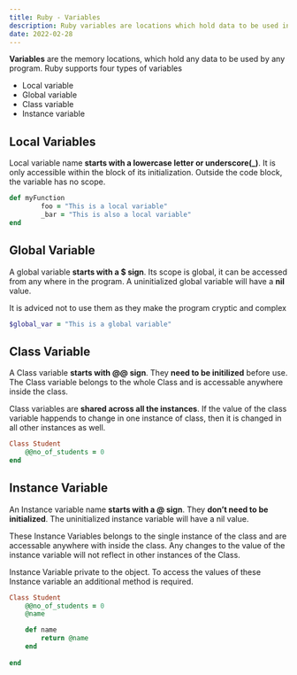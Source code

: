 ```yaml
---
title: Ruby - Variables
description: Ruby variables are locations which hold data to be used in the programs. Each variable has a different name. These variable names are based on some naming conventions.
date: 2022-02-28
---
```


**Variables** are the memory locations, which hold any data to be used by any program. Ruby supports four types of variables

- Local variable
- Global variable
- Class variable
- Instance variable

## Local Variables


Local variable name **starts with a lowercase letter or underscore(_)**. It is only accessible within the block of its initialization. Outside the code block, the variable has no scope. 


```ruby
def myFunction
		foo = "This is a local variable"
		_bar = "This is also a local variable"
end
```


## Global Variable


A global variable **starts with a $ sign**. Its scope is global, it can be accessed from any where in the program. A uninitialized global variable will have a **nil** value. 


It is adviced not to use them as they make the program cryptic and complex


```ruby
$global_var = "This is a global variable"
```


## Class Variable


A Class variable **starts with @@ sign**. They **need to be initilized** before use. The Class variable belongs to the whole Class and is accessable anywhere inside the class. 


Class variables are **shared across all the instances**. If the value of the class variable happends to change in one instance of class, then it is changed in all other instances as well. 


```ruby
Class Student
	@@no_of_students = 0
end
```


## Instance Variable


An Instance variable name **starts with a @ sign**. They **don’t need to be initialized**. The uninitialized instance variable will have a nil value. 


These Instance Variables belongs to the single instance of the class and are accessable anywhere with inside the class. Any changes to the value of the instance variable will not reflect in other instances of the Class.


Instance Variable private to the object. To access the values of these Instance variable an additional method is required.


```ruby
Class Student
	@@no_of_students = 0
	@name

	def name
		return @name
	end
	
end
```

